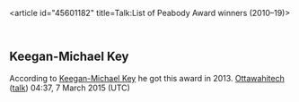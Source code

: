 <article id="45601182" title=Talk:List of Peabody Award winners (2010–19)>
	<talkpage id="45601182" title="Talk:List of Peabody Award winners (2010–19)">
{{WikiProject Lists}}

== Keegan-Michael Key ==

According to [[Keegan-Michael Key]] he got this award in 2013. [[User:Ottawahitech|Ottawahitech]] ([[User talk:Ottawahitech|talk]]) 04:37, 7 March 2015 (UTC)
	</talkpage>
</article>